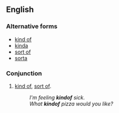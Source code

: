 ==English==

===Alternative forms===
* [[kind of]]
* [[kinda]]
* [[sort of]]
* [[sorta]]

===Conjunction===
{{en-con}}

# {{context|colloquial|or|informal|lang=en}} [[kind of]], [[sort of]].
#: ''I'm feeling '''kindof''' sick.''
#: ''What '''kindof''' pizza would you like?''